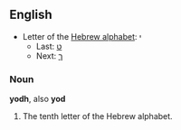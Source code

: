 ==English==

* Letter of the [[Wikipedia:Hebrew alphabet|Hebrew alphabet]]: &#1497;
** Last: [[Teth|&#1496;]]
** Next: [[Kaph|&#1498;]]

===Noun===

'''yodh''', also '''yod'''

# The tenth letter of the Hebrew alphabet.